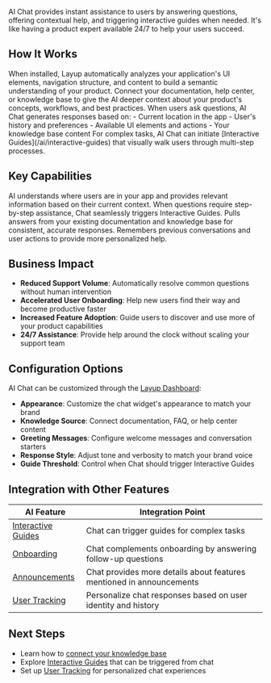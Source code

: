 AI Chat provides instant assistance to users by answering questions, offering contextual help, and triggering interactive guides when needed. It's like having a product expert available 24/7 to help your users succeed.

## How It Works

<Steps>
  <Step title="Understanding Your Application">
    When installed, Layup automatically analyzes your application's UI elements,
    navigation structure, and content to build a semantic understanding of your
    product.
  </Step>
  <Step title="Knowledge Enhancement">
    Connect your documentation, help center, or knowledge base to give the AI
    deeper context about your product's concepts, workflows, and best practices.
  </Step>
  <Step title="Contextual Responses">
    When users ask questions, AI Chat generates responses based on: - Current
    location in the app - User's history and preferences - Available UI elements
    and actions - Your knowledge base content
  </Step>
  <Step title="Smart Assistance Decisions">
    For complex tasks, AI Chat can initiate [Interactive
    Guides](/ai/interactive-guides) that visually walk users through multi-step
    processes.
  </Step>
</Steps>

## Key Capabilities

<CardGroup cols={2}>
  <Card title="Context-Aware Responses" icon="location-dot">
    AI understands where users are in your app and provides relevant information
    based on their current context.
  </Card>
  <Card title="Seamless Guide Triggering" icon="wand-magic-sparkles">
    When questions require step-by-step assistance, Chat seamlessly triggers
    Interactive Guides.
  </Card>
  <Card title="Documentation Integration" icon="book">
    Pulls answers from your existing documentation and knowledge base for
    consistent, accurate responses.
  </Card>
  <Card title="User History Awareness" icon="clock-rotate-left">
    Remembers previous conversations and user actions to provide more
    personalized help.
  </Card>
</CardGroup>

## Business Impact

- **Reduced Support Volume**: Automatically resolve common questions without human intervention
- **Accelerated User Onboarding**: Help new users find their way and become productive faster
- **Increased Feature Adoption**: Guide users to discover and use more of your product capabilities
- **24/7 Assistance**: Provide help around the clock without scaling your support team

## Configuration Options

AI Chat can be customized through the [Layup Dashboard](https://app.layuplabs.ai/chat):

- **Appearance**: Customize the chat widget's appearance to match your brand
- **Knowledge Source**: Connect documentation, FAQ, or help center content
- **Greeting Messages**: Configure welcome messages and conversation starters
- **Response Style**: Adjust tone and verbosity to match your brand voice
- **Guide Threshold**: Control when Chat should trigger Interactive Guides

## Integration with Other Features

| AI Feature                                   | Integration Point                                                    |
| -------------------------------------------- | -------------------------------------------------------------------- |
| [Interactive Guides](/ai/interactive-guides) | Chat can trigger guides for complex tasks                            |
| [Onboarding](/ai/onboarding)                 | Chat complements onboarding by answering follow-up questions         |
| [Announcements](/ai/announcements)           | Chat provides more details about features mentioned in announcements |
| [User Tracking](/user-tracking/overview)     | Personalize chat responses based on user identity and history        |

## Next Steps

- Learn how to [connect your knowledge base](https://app.layuplabs.ai/chat/knowledge)
- Explore [Interactive Guides](/ai/interactive-guides) that can be triggered from chat
- Set up [User Tracking](/user-tracking/overview) for personalized chat experiences
